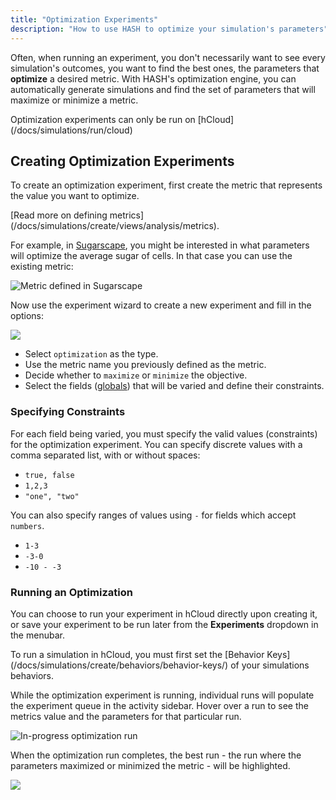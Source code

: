```yaml
---
title: "Optimization Experiments"
description: "How to use HASH to optimize your simulation's parameters"
---
```


Often, when running an experiment, you don't necessarily want to see every simulation's outcomes, you want to find the best ones, the parameters that **optimize** a desired metric. With HASH's optimization engine, you can automatically generate simulations and find the set of parameters that will maximize or minimize a metric.

<Hint style="info">
  Optimization experiments can only be run on
  [hCloud](/docs/simulations/run/cloud)
</Hint>

## Creating Optimization Experiments

To create an optimization experiment, first create the metric that represents the value you want to optimize.

<Hint style="info">
  [Read more on defining
  metrics](/docs/simulations/create/views/analysis/metrics).
</Hint>

For example, in [Sugarscape](https://staging.hash.ai/@hash/sugarscape/stable), you might be interested in what parameters will optimize the average sugar of cells. In that case you can use the existing metric:

![Metric defined in Sugarscape](https://cdn-us1.hash.ai/site/docs/image%20%2858%29.png)

Now use the experiment wizard to create a new experiment and fill in the options:

![](https://cdn-us1.hash.ai/site/docs/image%20%2860%29%20%281%29.png)

- Select `optimization` as the type.
- Use the metric name you previously defined as the metric.
- Decide whether to `maximize` or `minimize` the objective.
- Select the fields \([globals](/docs/simulations/create/configuration/)\) that will be varied and define their constraints.

### Specifying Constraints

For each field being varied, you must specify the valid values \(constraints\) for the optimization experiment. You can specify discrete values with a comma separated list, with or without spaces:

- `true, false`
- `1,2,3`
- `"one", "two"`

You can also specify ranges of values using `-` for fields which accept `numbers`.

- `1-3`
- `-3-0`
- `-10 - -3`

### Running an Optimization

You can choose to run your experiment in hCloud directly upon creating it, or save your experiment to be run later from the **Experiments** dropdown in the menubar.

<Hint style="warning">
  To run a simulation in hCloud, you must first set the [Behavior
  Keys](/docs/simulations/create/behaviors/behavior-keys/) of your
  simulations behaviors.
</Hint>

While the optimization experiment is running, individual runs will populate the experiment queue in the activity sidebar. Hover over a run to see the metrics value and the parameters for that particular run.

![In-progress optimization run](https://cdn-us1.hash.ai/site/docs/image%20%2860%29.png)

When the optimization run completes, the best run - the run where the parameters maximized or minimized the metric - will be highlighted.

![](https://cdn-us1.hash.ai/site/docs/image%20%2861%29.png)
